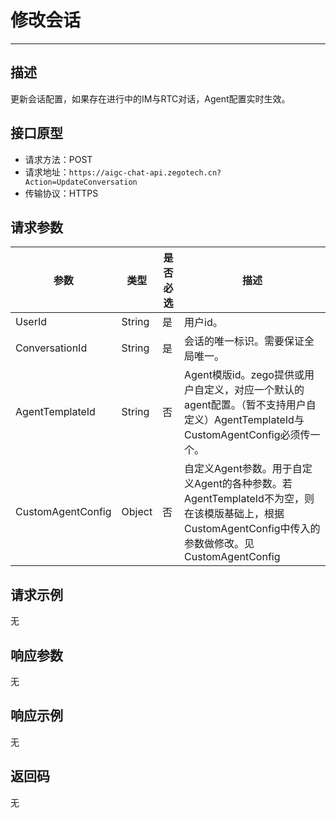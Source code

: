 # 修改会话
---

##  描述
更新会话配置，如果存在进行中的IM与RTC对话，Agent配置实时生效。

## 接口原型

- 请求方法：POST
- 请求地址：`https://aigc-chat-api.zegotech.cn?Action=UpdateConversation`
- 传输协议：HTTPS

## 请求参数

| 参数               | 类型   | 是否必选 | 描述                                                                                                                                   |
|------------------|------|------|--------------------------------------------------------------------------------------------------------------------------------------|
| UserId           | String | 是    | 用户id。                                                                                                                             |
| ConversationId   | String | 是    | 会话的唯一标识。需要保证全局唯一。                                                                                                               |
| AgentTemplateId  | String | 否    | Agent模版id。zego提供或用户自定义，对应一个默认的agent配置。（暂不支持用户自定义）AgentTemplateId与CustomAgentConfig必须传一个。                                           |
| CustomAgentConfig| Object | 否    | 自定义Agent参数。用于自定义Agent的各种参数。若AgentTemplateId不为空，则在该模版基础上，根据CustomAgentConfig中传入的参数做修改。见CustomAgentConfig                  |

## 请求示例

无

## 响应参数

无

## 响应示例

无

## 返回码

无